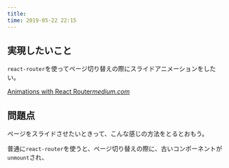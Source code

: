 ```yaml
---
title: 
time: 2019-05-22 22:15
---
```


## 実現したいこと

`react-router`を使ってページ切り替えの際にスライドアニメーションをしたい。

[Animations with React Router](https://medium.com/onfido-tech/animations-with-react-router-8e97222e25e1)<cite class="hatena-citation"><a href="https://medium.com/onfido-tech/animations-with-react-router-8e97222e25e1">medium.com</a></cite>

## 問題点

ページをスライドさせたいときって、こんな感じの方法をとるとおもう。

普通に`react-router`を使うと、ページ切り替えの際に、古いコンポーネントが`unmount`され、

